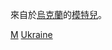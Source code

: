 {{Catnav|頁面分類|各種主題的頁面分類|按國家分類|各國人物|烏克蘭人}}
{{Catnav|頁面分類|人物|各國人物|烏克蘭人}}
{{Catnav|頁面分類|人物|各職業人物|模特兒}}
{{commons category|Models from Ukraine}}

來自於[[烏克蘭|烏克蘭]]的[[模特兒|模特兒]]。

[[Category:各職業烏克蘭人|M]]
[[Category:各國模特兒|Ukraine]]